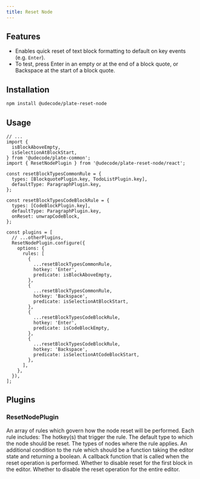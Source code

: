 ```yaml
---
title: Reset Node
---
```


<ComponentPreview name="reset-node-demo" />

<PackageInfo>

## Features

- Enables quick reset of text block formatting to default on key events (e.g. `Enter`).
- To test, press Enter in an empty or at the end of a block quote, or Backspace at the start of a block quote.

</PackageInfo>

## Installation

```bash
npm install @udecode/plate-reset-node
```

## Usage

```tsx
// ...
import {
  isBlockAboveEmpty,
  isSelectionAtBlockStart,
} from '@udecode/plate-common';
import { ResetNodePlugin } from '@udecode/plate-reset-node/react';

const resetBlockTypesCommonRule = {
  types: [BlockquotePlugin.key, TodoListPlugin.key],
  defaultType: ParagraphPlugin.key,
};

const resetBlockTypesCodeBlockRule = {
  types: [CodeBlockPlugin.key],
  defaultType: ParagraphPlugin.key,
  onReset: unwrapCodeBlock,
};

const plugins = [
  // ...otherPlugins,
  ResetNodePlugin.configure({
    options: {
      rules: [
        {
          ...resetBlockTypesCommonRule,
          hotkey: 'Enter',
          predicate: isBlockAboveEmpty,
        },
        {
          ...resetBlockTypesCommonRule,
          hotkey: 'Backspace',
          predicate: isSelectionAtBlockStart,
        },
        {
          ...resetBlockTypesCodeBlockRule,
          hotkey: 'Enter',
          predicate: isCodeBlockEmpty,
        },
        {
          ...resetBlockTypesCodeBlockRule,
          hotkey: 'Backspace',
          predicate: isSelectionAtCodeBlockStart,
        },
      ],
    },
  }),
];
```

## Plugins

### ResetNodePlugin

<APIOptions>

<APIItem name="rules" type="Array" optional>
An array of rules which govern how the node reset will be performed. Each rule includes:
<APISubList>
<APISubListItem parent="rules" name="hotkey" type="string | string[]" optional>
The hotkey(s) that trigger the rule.
</APISubListItem>
<APISubListItem parent="rules" name="defaultType" type="string" optional>
The default type to which the node should be reset.
</APISubListItem>
<APISubListItem parent="rules" name="types" type="string[]">
The types of nodes where the rule applies.
</APISubListItem>
<APISubListItem parent="rules" name="predicate" type="(editor: PlateEditor) => boolean">
An additional condition to the rule which should be a function taking the editor state and returning a boolean.
</APISubListItem>
<APISubListItem parent="rules" name="onReset" type="(editor: PlateEditor) => void" optional>
A callback function that is called when the reset operation is performed.
</APISubListItem>
</APISubList>
</APIItem>
<APIItem name="disableFirstBlockReset" type="boolean" optional>
Whether to disable reset for the first block in the editor.
</APIItem>
<APIItem name="disableEditorReset" type="boolean" optional>
Whether to disable the reset operation for the entire editor.
</APIItem>
</APIOptions>